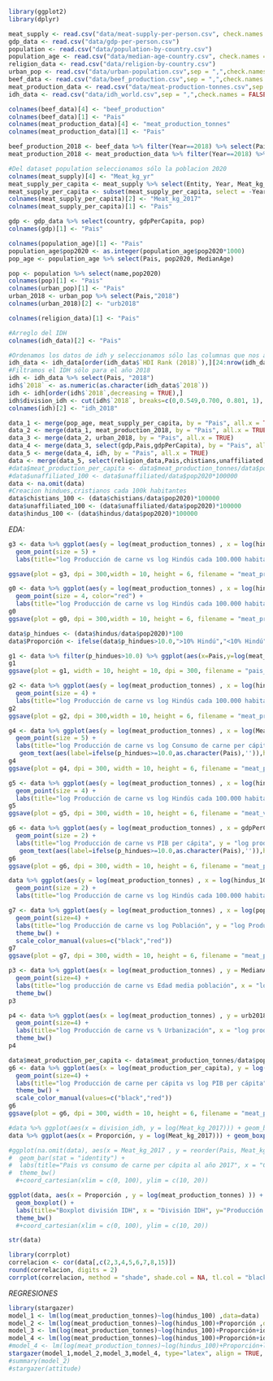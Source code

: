 
```r
library(ggplot2)
library(dplyr)
```


```r
meat_supply <- read.csv("data/meat-supply-per-person.csv", check.names = FALSE)
gdp_data <- read.csv("data/gdp-per-person.csv")
population <- read.csv("data/population-by-country.csv")
population_age <- read.csv("data/median-age-country.csv", check.names = FALSE)
religion_data <- read.csv("data/religion-by-country.csv")
urban_pop <- read.csv("data/urban-population.csv",sep = ",",check.names = FALSE, encoding ="UTF-8")
beef_data <- read.csv("data/beef_production.csv",sep = ",",check.names = FALSE, encoding ="UTF-8")
meat_production_data <- read.csv("data/meat-production-tonnes.csv",sep = ",",check.names = FALSE, encoding ="UTF-8")
idh_data <- read.csv("data/idh_world.csv",sep = ",",check.names = FALSE, encoding ="UTF-8")
```


```r
colnames(beef_data)[4] <- "beef_production"
colnames(beef_data)[1] <- "Pais"
colnames(meat_production_data)[4] <- "meat_production_tonnes"
colnames(meat_production_data)[1] <- "Pais"
```

```r
beef_production_2018 <- beef_data %>% filter(Year==2018) %>% select(Pais, beef_production)
meat_production_2018 <- meat_production_data %>% filter(Year==2018) %>% select(Pais, meat_production_tonnes)
```

```r
#Del dataset population seleccionamos sólo la poblacion 2020
colnames(meat_supply)[4] <- "Meat_kg_yr"
meat_supply_per_capita <- meat_supply %>% select(Entity, Year, Meat_kg_yr) %>% filter(Year == 2017)
meat_supply_per_capita <- subset(meat_supply_per_capita, select = -Year)
colnames(meat_supply_per_capita)[2] <- "Meat_kg_2017"
colnames(meat_supply_per_capita)[1] <- "Pais"

gdp <- gdp_data %>% select(country, gdpPerCapita, pop)
colnames(gdp)[1] <- "Pais"

colnames(population_age)[1] <- "Pais"
population_age$pop2020 <- as.integer(population_age$pop2020*1000)
pop_age <- population_age %>% select(Pais, pop2020, MedianAge)

pop <- population %>% select(name,pop2020)
colnames(pop)[1] <- "Pais"
colnames(urban_pop)[1] <- "Pais"
urban_2018 <- urban_pop %>% select(Pais,"2018")
colnames(urban_2018)[2] <- "urb2018"

colnames(religion_data)[1] <- "Pais"

#Arreglo del IDH
colnames(idh_data)[2] <- "Pais"

#Ordenamos los datos de idh y seleccionamos sólo las columnas que nos aportan información sobre cada país
idh_data <- idh_data[order(idh_data$`HDI Rank (2018)`),][24:nrow(idh_data),]
#Filtramos el IDH sólo para el año 2018
idh <- idh_data %>% select(Pais, "2018")
idh$`2018` <- as.numeric(as.character(idh_data$`2018`))
idh <- idh[order(idh$`2018`,decreasing = TRUE),]
idh$division_idh <- cut(idh$`2018`, breaks=c(0,0.549,0.700, 0.801, 1), labels=c("bajo","medio","alto","muy_alto"))
colnames(idh)[2] <- "idh_2018"

```


```r
data_1 <- merge(pop_age, meat_supply_per_capita, by = "Pais", all.x = TRUE)
data_2 <- merge(data_1, meat_production_2018, by = "Pais", all.x = TRUE)
data_3 <- merge(data_2, urban_2018, by = "Pais", all.x = TRUE)
data_4 <- merge(data_3, select(gdp,Pais,gdpPerCapita), by = "Pais", all.x = TRUE)
data_5 <- merge(data_4, idh, by = "Pais", all.x = TRUE)
data <- merge(data_5, select(religion_data,Pais,chistians,unaffiliated,hindus), by = "Pais", all.x = TRUE)
#data$meat_production_per_capita <- data$meat_production_tonnes/data$pop2020
#data$unaffiliated_100 <- data$unaffiliated/data$pop2020*100000
data <- na.omit(data)
#Creacion hindues,cristianos cada 100k habitantes
data$chistians_100 <- (data$chistians/data$pop2020)*100000
data$unaffiliated_100 <- (data$unaffiliated/data$pop2020)*100000
data$hindus_100 <- (data$hindus/data$pop2020)*100000

```


*EDA:*

```r
g3 <- data %>% ggplot(aes(y = log(meat_production_tonnes) , x = log(hindus_100), colour = division_idh)) + 
  geom_point(size = 5) + 
  labs(title="log Producción de carne vs log Hindús cada 100.000 habitantes", y = "log producción de carne", x="log Hindues cada 100.000 hab.")+ theme_bw()

ggsave(plot = g3, dpi = 300,width = 10, height = 6, filename = "meat_production_vs_hindus_100_idh.pdf")
```

```r

g0 <- data %>% ggplot(aes(y = log(meat_production_tonnes) , x = log(hindus_100))) + 
  geom_point(size = 4, color="red") + 
  labs(title="log Producción de carne vs log Hindús cada 100.000 habitantes", y = "log producción de carne", x="log Hindues cada 100.000 hab.")+ theme_bw() + scale_colour_manual(values=c("black","red"))
g0
ggsave(plot = g0, dpi = 300,width = 10, height = 6, filename = "meat_production_vs_hindus_100.pdf")

```

```r
data$p_hindues <- (data$hindus/data$pop2020)*100
data$Proporción <- ifelse(data$p_hindues>10.0,">10% Hindú","<10% Hindú")
```

```r
g1 <- data %>% filter(p_hindues>10.0) %>% ggplot(aes(x=Pais,y=log(meat_production_tonnes))) + geom_bar(stat="identity",fill="brown") + coord_flip() + theme_bw() + labs(title="Paises que tienen mas un 10% de población Hindú")
g1
ggsave(plot = g1, width = 10, height = 10, dpi = 300, filename = "pais_vs_hindus_100.pdf")
```

```r
g2 <- data %>% ggplot(aes(y = log(meat_production_tonnes) , x = log(hindus_100), colour = Proporción)) + 
  geom_point(size = 4) + 
  labs(title="log Producción de carne vs log Hindús cada 100.000 habitantes", y = "log producción de carne", x="log Hindues cada 100.000 hab.")+ theme_bw() + scale_colour_manual(values=c("black","red"))
g2
ggsave(plot = g2, dpi = 300,width = 10, height = 6, filename = "meat_production_vs_hindus_100_p.pdf")
```
```r
g4 <- data %>% ggplot(aes(y = log(meat_production_tonnes) , x = log(Meat_kg_2017), colour = Proporción)) + 
  geom_point(size = 5) + 
  labs(title="log Producción de carne vs log Consumo de carne per cápita", y = "log producción de carne", x="log Consumo de carne per cápita")+ theme_bw() + scale_colour_manual(values=c("black","red"))+
   geom_text(aes(label=ifelse(p_hindues>=10.0,as.character(Pais),'')),hjust=-0.2, vjust=0.5)
g4
ggsave(plot = g4, dpi = 300, width = 10, height = 6, filename = "meat_production_vs_meat_consumo_per_capita.pdf")
```

```r
g5 <- data %>% ggplot(aes(y = log(meat_production_tonnes) , x = log(hindus_100), colour = Proporción)) + 
  geom_point(size = 4) + 
  labs(title="log Producción de carne vs log Hindús cada 100.000 habitantes", y = "log producción de carne", x="log Hindues cada 100.000 hab.")+ theme_bw() + scale_colour_manual(values=c("black","red"))
g5
ggsave(plot = g5, dpi = 300, width = 10, height = 6, filename = "meat_vs_hindus.pdf")
```

```r
g6 <- data %>% ggplot(aes(y = log(meat_production_tonnes) , x = gdpPerCapita, colour = Proporción)) + 
  geom_point(size = 2) + 
  labs(title="log Producción de carne vs PIB per cápita", y = "log producción de carne", x="PIB per cápita")+ theme_bw() + scale_colour_manual(values=c("black","red"))+
   geom_text(aes(label=ifelse(p_hindues>=10.0,as.character(Pais),'')),hjust=-0.5, vjust=0.5)
g6
ggsave(plot = g6, dpi = 300, width = 10, height = 6, filename = "meat_production_vs_PIB.pdf")
```

```r
data %>% ggplot(aes(y = log(meat_production_tonnes) , x = log(hindus_100), colour = division_idh)) + 
  geom_point(size = 2) + 
  labs(title="log Producción de carne vs log Hindús cada 100.000 habitantes", y = "log producción de carne", x="log Hindues cada 100.000 hab.")+ theme_bw()

```

```r
g7 <- data %>% ggplot(aes(y = log(meat_production_tonnes) , x = log(pop2020), colour = Proporción)) + 
  geom_point(size=4) + 
  labs(title="log Producción de carne vs log Población", y = "log Producción de carne[toneladas]", x="log Población") + 
  theme_bw() +
  scale_color_manual(values=c("black","red"))
g7
ggsave(plot = g7, dpi = 300, width = 10, height = 6, filename = "meat_production_vs_pob_p.pdf")
```

```r
p3 <- data %>% ggplot(aes(x = log(meat_production_tonnes) , y = MedianAge, colour = division_idh )) + 
  geom_point(size=4) + 
  labs(title="log producción de carne vs Edad media población", x = "log producción de carne", y="Edad media población")+ 
  theme_bw()
p3
```
```r
p4 <- data %>% ggplot(aes(x = log(meat_production_tonnes) , y = urb2018, colour = Proporción)) + 
  geom_point(size=4) + 
  labs(title="log Producción de carne vs % Urbanización", x = "log producción de carne", y="% Urbanización") + 
  theme_bw()
p4
```
```r
data$meat_production_per_capita <- data$meat_production_tonnes/data$pop2020
g6 <- data %>% ggplot(aes(x = log(meat_production_per_capita), y = log(gdpPerCapita), colour = Proporción)) + 
  geom_point(size=4) + 
  labs(title="log Producción de carne per cápita vs log PIB per cápita", x = "log Producción de carne per cápita", y="log PIB per cápita") + 
  theme_bw() +
  scale_color_manual(values=c("black","red"))
g6
ggsave(plot = g6, dpi = 300, width = 10, height = 6, filename = "meat_production_per_capita_vs_PIB.pdf")
```
```r
#data %>% ggplot(aes(x = division_idh, y = log(Meat_kg_2017))) + geom_boxplot() + theme_bw()
data %>% ggplot(aes(x = Proporción, y = log(Meat_kg_2017))) + geom_boxplot() + theme_bw()
```

```r
#ggplot(na.omit(data), aes(x = Meat_kg_2017 , y = reorder(Pais, Meat_kg_2017))) + 
#  geom_bar(stat = "identity") + 
#  labs(title="Pais vs consumo de carne per cápita al año 2017", x = "Consumo de carne per cápita al año 2017", y="País") + 
#  theme_bw()  
  #+coord_cartesian(xlim = c(0, 100), ylim = c(10, 20))

```

```r
ggplot(data, aes(x = Proporción , y = log(meat_production_tonnes) )) + 
  geom_boxplot() + 
  labs(title="Boxplot división IDH", x = "División IDH", y="Producción de carne[toneladas]") + 
  theme_bw()  
  #+coord_cartesian(xlim = c(0, 100), ylim = c(10, 20))

```

```r
str(data)
```

```r
library(corrplot)
correlacion <- cor(data[,c(2,3,4,5,6,7,8,15)])
round(correlacion, digits = 2)
corrplot(correlacion, method = "shade", shade.col = NA, tl.col = "black", tl.srt = 70, addCoef.col = "black")
```

*REGRESIONES*
```r
library(stargazer)
model_1 <- lm(log(meat_production_tonnes)~log(hindus_100) ,data=data)
model_2 <- lm(log(meat_production_tonnes)~log(hindus_100)+Proporción ,data=data)
model_3 <- lm(log(meat_production_tonnes)~log(hindus_100)+Proporción+idh_2018 ,data=data)
model_4 <- lm(log(meat_production_tonnes)~log(hindus_100)+Proporción+idh_2018+idh_2018*Proporción,data=data)
#model_4 <- lm(log(meat_production_tonnes)~log(hindus_100)+Proporción+log(gdpPerCapita) ,data=data)
stargazer(model_1,model_2,model_3,model_4, type="latex", align = TRUE, dep.var.labels = c("log(Producción de carne anual)"),covariate.labels=c("log(Hindúes100)","PHindú>10","IDH","IDH*PHindú>10"),no.space=TRUE, omit.stat = c("f","ser"), title="Modelos", out="modelo_gpd.htm")
#summary(model_2)
#stargazer(attitude)
```

